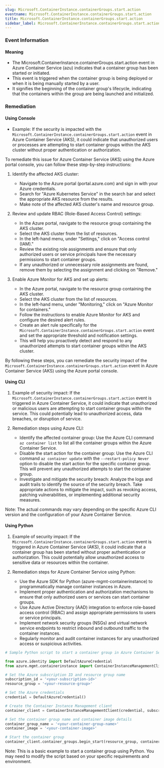 ```yaml
--- 
slug: Microsoft.ContainerInstance.containerGroups.start.action
eventname: Microsoft.ContainerInstance.containerGroups.start.action
title: Microsoft.ContainerInstance.containerGroups.start.action
sidebar_label: Microsoft.ContainerInstance.containerGroups.start.action
---
```

                       
### Event Information

#### Meaning

- The Microsoft.ContainerInstance.containerGroups.start.action event in Azure Container Service (azu) indicates that a container group has been started or initiated.
- This event is triggered when the container group is being deployed or when it is being manually started by a user.
- It signifies the beginning of the container group's lifecycle, indicating that the containers within the group are being launched and initialized.

### Remediation

#### Using Console

- Example: If the security is impacted with the `Microsoft.ContainerInstance.containerGroups.start.action` event in Azure Container Service (AKS), it could indicate that unauthorized users or processes are attempting to start container groups within the AKS cluster without proper authentication or authorization.

To remediate this issue for Azure Container Service (AKS) using the Azure portal console, you can follow these step-by-step instructions:

1. Identify the affected AKS cluster: 
   - Navigate to the Azure portal (portal.azure.com) and sign in with your Azure credentials.
   - Search for "Azure Kubernetes Service" in the search bar and select the appropriate AKS resource from the results.
   - Make note of the affected AKS cluster's name and resource group.

2. Review and update RBAC (Role-Based Access Control) settings:
   - In the Azure portal, navigate to the resource group containing the AKS cluster.
   - Select the AKS cluster from the list of resources.
   - In the left-hand menu, under "Settings," click on "Access control (IAM)."
   - Review the existing role assignments and ensure that only authorized users or service principals have the necessary permissions to start container groups.
   - If any unauthorized or unnecessary role assignments are found, remove them by selecting the assignment and clicking on "Remove."

3. Enable Azure Monitor for AKS and set up alerts:
   - In the Azure portal, navigate to the resource group containing the AKS cluster.
   - Select the AKS cluster from the list of resources.
   - In the left-hand menu, under "Monitoring," click on "Azure Monitor for containers."
   - Follow the instructions to enable Azure Monitor for AKS and configure the desired alert rules.
   - Create an alert rule specifically for the `Microsoft.ContainerInstance.containerGroups.start.action` event and set the appropriate threshold and notification settings.
   - This will help you proactively detect and respond to any unauthorized attempts to start container groups within the AKS cluster.

By following these steps, you can remediate the security impact of the `Microsoft.ContainerInstance.containerGroups.start.action` event in Azure Container Service (AKS) using the Azure portal console.

#### Using CLI

1. Example of security impact: If the `Microsoft.ContainerInstance.containerGroups.start.action` event is triggered in Azure Container Service, it could indicate that unauthorized or malicious users are attempting to start container groups within the service. This could potentially lead to unauthorized access, data breaches, or disruption of service.

2. Remediation steps using Azure CLI:
   - Identify the affected container group: Use the Azure CLI command `az container list` to list all the container groups within the Azure Container Service.
   - Disable the start action for the container group: Use the Azure CLI command `az container update` with the `--restart-policy Never` option to disable the start action for the specific container group. This will prevent any unauthorized attempts to start the container group.
   - Investigate and mitigate the security breach: Analyze the logs and audit trails to identify the source of the security breach. Take appropriate actions to mitigate the impact, such as revoking access, patching vulnerabilities, or implementing additional security measures.

Note: The actual commands may vary depending on the specific Azure CLI version and the configuration of your Azure Container Service.

#### Using Python

1. Example of security impact: If the `Microsoft.ContainerInstance.containerGroups.start.action` event is triggered in Azure Container Service (AKS), it could indicate that a container group has been started without proper authentication or authorization. This could potentially allow unauthorized access to sensitive data or resources within the container.

2. Remediation steps for Azure Container Service using Python:
   - Use the Azure SDK for Python (azure-mgmt-containerinstance) to programmatically manage container instances in Azure.
   - Implement proper authentication and authorization mechanisms to ensure that only authorized users or services can start container groups.
   - Use Azure Active Directory (AAD) integration to enforce role-based access control (RBAC) and assign appropriate permissions to users or service principals.
   - Implement network security groups (NSGs) and virtual network service endpoints to restrict inbound and outbound traffic to the container instances.
   - Regularly monitor and audit container instances for any unauthorized access or suspicious activities.

```python
# Sample Python script to start a container group in Azure Container Service

from azure.identity import DefaultAzureCredential
from azure.mgmt.containerinstance import ContainerInstanceManagementClient

# Set the Azure subscription ID and resource group name
subscription_id = '<your-subscription-id>'
resource_group = '<your-resource-group>'

# Set the Azure credentials
credential = DefaultAzureCredential()

# Create the Container Instance Management client
container_client = ContainerInstanceManagementClient(credential, subscription_id)

# Set the container group name and container image details
container_group_name = '<your-container-group-name>'
container_image = '<your-container-image>'

# Start the container group
container_client.container_groups.begin_start(resource_group, container_group_name, container_image)
```

Note: This is a basic example to start a container group using Python. You may need to modify the script based on your specific requirements and environment.


 